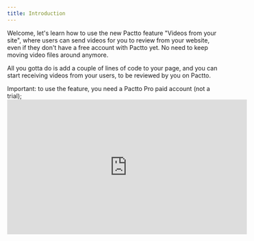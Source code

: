 ```yaml
---
title: Introduction
---
```


Welcome, let's learn how to use the new Pactto feature "Videos from your site", where users can send videos for you to review from your website, even if they don't have a free account with Pactto yet. No need to keep moving video files around anymore.

All you gotta do is add a couple of lines of code to your page, and you can start receiving videos from your users, to be reviewed by you on Pactto.

<Tip>
    Important: to use the feature, you need a Pactto Pro paid account (not a trial);
</Tip>

<iframe
    width="560"
    height="315"
    src="https://www.youtube.com/embed/dKalGf2dHkI"
    title="YouTube video player"
    frameborder="0"
    allow="accelerometer; autoplay; clipboard-write; encrypted-media; gyroscope; picture-in-picture"
    allowfullscreen
></iframe>